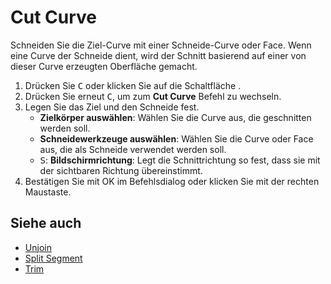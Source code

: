 
# Cut Curve

<Reference shortcut="C" command="Cut Curve" button="Links von der Befehlsleiste" />

Schneiden Sie die Ziel-Curve mit einer Schneide-Curve oder Face. Wenn eine Curve der Schneide dient, wird der Schnitt basierend auf einer von dieser Curve erzeugten Oberfläche gemacht.

1. Drücken Sie <kbd>C</kbd> oder klicken Sie auf die Schaltfläche <ButtonIcon type="button-cut" />.
2. Drücken Sie erneut <kbd>C</kbd>, um zum **Cut Curve** Befehl zu wechseln.
3. Legen Sie das Ziel und den Schneide fest.
   - **Zielkörper auswählen**: Wählen Sie die Curve aus, die geschnitten werden soll.
   - **Schneidewerkzeuge auswählen**: Wählen Sie die Curve oder Face aus, die als Schneide verwendet werden soll.
   - <kbd>S</kbd>: **Bildschirmrichtung**: Legt die Schnittrichtung so fest, dass sie mit der sichtbaren Richtung übereinstimmt.
4. Bestätigen Sie mit OK im Befehlsdialog oder klicken Sie mit der rechten Maustaste.

## Siehe auch
- [Unjoin](./unjoin)
- [Split Segment](./split-segment)
- [Trim](./trim)